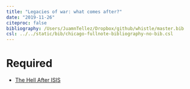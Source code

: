 ```yaml
---
title: "Legacies of war: what comes after?"
date: "2019-11-26"
citeproc: false
bibliography: /Users/JuamnTellez/Dropbox/github/whistle/master.bib
csl: ../../static/bib/chicago-fullnote-bibliography-no-bib.csl
---
```

  
# Required
  
  
- [The Hell After ISIS](https://www.theatlantic.com/magazine/archive/2016/05/the-hell-after-isis/476391/)
